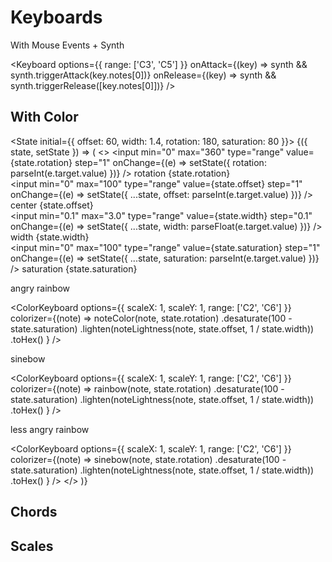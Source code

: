 
# Keyboards

With Mouse Events + Synth



<Keyboard
  options={{ range: ['C3', 'C5'] }}
  onAttack={(key) => synth && synth.triggerAttack(key.notes[0])}
  onRelease={(key) => synth && synth.triggerRelease([key.notes[0]])}
/>

## With Color


<State initial={{ offset: 60, width: 1.4, rotation: 180, saturation: 80 }}>
  {({ state, setState }) => (
    <>
      <label>
        <input
          min="0"
          max="360"
          type="range"
          value={state.rotation}
          step="1"
          onChange={(e) => setState({ rotation: parseInt(e.target.value) })}
        />
        rotation {state.rotation}
      </label>
      <br />
      <label>
        <input
          min="0"
          max="100"
          type="range"
          value={state.offset}
          step="1"
          onChange={(e) => setState({ ...state, offset: parseInt(e.target.value) })}
        />
        center {state.offset}
      </label>
      <br />
      <label>
        <input
          min="0.1"
          max="3.0"
          type="range"
          value={state.width}
          step="0.1"
          onChange={(e) => setState({ ...state, width: parseFloat(e.target.value) })}
        />
        width {state.width}
      </label>
      <br />
      <label>
        <input
          min="0"
          max="100"
          type="range"
          value={state.saturation}
          step="1"
          onChange={(e) => setState({ ...state, saturation: parseInt(e.target.value) })}
        />
        saturation {state.saturation}
      </label>
      <br />
      <p>angry rainbow</p>
      <ColorKeyboard
        options={{ scaleX: 1, scaleY: 1, range: ['C2', 'C6'] }}
        colorizer={(note) =>
          noteColor(note, state.rotation)
            .desaturate(100 - state.saturation)
            .lighten(noteLightness(note, state.offset, 1 / state.width))
            .toHex()
        }
      />
      <p>sinebow</p>
      <ColorKeyboard
        options={{ scaleX: 1, scaleY: 1, range: ['C2', 'C6'] }}
        colorizer={(note) =>
          rainbow(note, state.rotation)
            .desaturate(100 - state.saturation)
            .lighten(noteLightness(note, state.offset, 1 / state.width))
            .toHex()
        }
      />
      <p>less angry rainbow</p>
      <ColorKeyboard
        options={{ scaleX: 1, scaleY: 1, range: ['C2', 'C6'] }}
        colorizer={(note) =>
          sinebow(note, state.rotation)
            .desaturate(100 - state.saturation)
            .lighten(noteLightness(note, state.offset, 1 / state.width))
            .toHex()
        }
      />
    </>
  )}
</State>

## Chords

<ChordDisplay />

## Scales

<ScaleDisplay />
